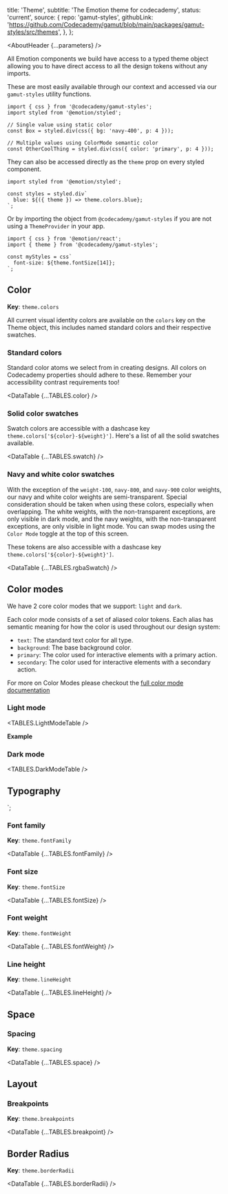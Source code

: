 


  title: 'Theme',
  subtitle: 'The Emotion theme for codecademy',
  status: 'current',
  source: {
    repo: 'gamut-styles',
    githubLink:
      'https://github.com/Codecademy/gamut/blob/main/packages/gamut-styles/src/themes',
  },
};

<Meta title="Foundations/Theme" />

<AboutHeader {...parameters} />

All Emotion components we build have access to a typed theme object allowing you to have direct access to all the design tokens without any imports.

These are most easily available through our context and accessed via our `gamut-styles` utility functions.

```tsx
import { css } from '@codecademy/gamut-styles';
import styled from '@emotion/styled';

// Single value using static color
const Box = styled.div(css({ bg: 'navy-400', p: 4 }));

// Multiple values using ColorMode semantic color
const OtherCoolThing = styled.div(css({ color: 'primary', p: 4 }));
```

They can also be accessed directly as the `theme` prop on every styled component.

```tsx
import styled from '@emotion/styled';

const styles = styled.div`
  blue: ${({ theme }) => theme.colors.blue};
`;
```

Or by importing the object from `@codecademy/gamut-styles` if you are not using a `ThemeProvider` in your app.

```tsx
import { css } from '@emotion/react';
import { theme } from '@codecademy/gamut-styles';

const myStyles = css`
  font-size: ${theme.fontSize[14]};
`;
```

## Color

**Key**: `theme.colors`

All current visual identity colors are available on the `colors` key on the Theme object, this includes named standard colors and their respective swatches.

### Standard colors

Standard color atoms we select from in creating designs. All colors on Codecademy properties should adhere to these. Remember your accessibility contrast requirements too!

<DataTable {...TABLES.color} />

### Solid color swatches

Swatch colors are accessible with a dashcase key `theme.colors['${color}-${weight}']`. Here's a list of all the solid swatches available.

<DataTable {...TABLES.swatch} />

### Navy and white color swatches

With the exception of the `weight-100`, `navy-800`, and `navy-900` color weights, our navy and white color weights are semi-transparent. Special consideration should be taken when using these colors, especially when overlapping. The white weights, with the non-transparent exceptions, are only visible in dark mode, and the navy weights, with the non-transparent exceptions, are only visible in light mode. You can swap modes using the `Color Mode` toggle at the top of this screen.

These tokens are also accessible with a dashcase key `theme.colors['${color}-${weight}']`.

<DataTable {...TABLES.rgbaSwatch} />

## Color modes

We have 2 core color modes that we support: `light` and `dark`.

Each color mode consists of a set of aliased color tokens. Each alias has semantic meaning for how the color is used throughout our design system:

- `text`: The standard text color for all type.
- `background`: The base background color.
- `primary`: The color used for interactive elements with a primary action.
- `secondary`: The color used for interactive elements with a secondary action.

For more on Color Modes please checkout the [full color mode documentation](/?path=/docs/foundations-colormode--page)

### Light mode

<TABLES.LightModeTable />

**Example**

### Dark mode

<TABLES.DarkModeTable />

## Typography


`;

### Font family

**Key**: `theme.fontFamily`

<DataTable {...TABLES.fontFamily} />

### Font size

**Key**: `theme.fontSize`

<DataTable {...TABLES.fontSize} />

### Font weight

**Key**: `theme.fontWeight`

<DataTable {...TABLES.fontWeight} />

### Line height

**Key**: `theme.lineHeight`

<DataTable {...TABLES.lineHeight} />

## Space

### Spacing

**Key**: `theme.spacing`

<DataTable {...TABLES.space} />

## Layout

### Breakpoints

**Key**: `theme.breakpoints`

<DataTable {...TABLES.breakpoint} />

## Border Radius

**Key**: `theme.borderRadii`

<DataTable {...TABLES.borderRadii} />
